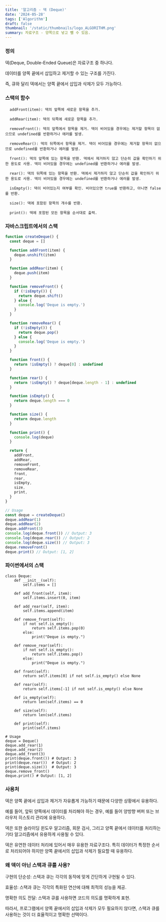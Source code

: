 ```yaml
---
title: '알고리즘 - 덱 (Deque)'
date: '2024-05-28'
tags: ['Algorithm']
draft: false
thumbnail: '/static/thumbnails/logo_ALGORITHM.png'
summary: 자료구조 - 양쪽으로 넣고 뺼 수 있음.
---
```


### 정의

덱(Deque, Double-Ended Queue)은 자료구조 중 하나다.

데이터를 양쪽 끝에서 삽입하고 제거할 수 있는 구조를 가진다.

즉, 큐와 달리 덱에서는 양쪽 끝에서 삽입과 삭제가 모두 가능하다.

### 스택의 함수

```
  addFront(item): 덱의 앞쪽에 새로운 항목을 추가.

  addRear(item): 덱의 뒤쪽에 새로운 항목을 추가.

  removeFront(): 덱의 앞쪽에서 항목을 제거. 덱이 비어있을 경우에는 제거할 항목이 없으므로 undefined를 반환하거나 에러를 발생.

  removeRear(): 덱의 뒤쪽에서 항목을 제거. 덱이 비어있을 경우에는 제거할 항목이 없으므로 undefined를 반환하거나 에러를 발생.

  front(): 덱의 앞쪽에 있는 항목을 반환. 덱에서 제거하지 않고 단순히 값을 확인하기 위한 용도로 사용. 덱이 비어있을 경우에는 undefined를 반환하거나 에러를 발생.

  rear(): 덱의 뒤쪽에 있는 항목을 반환. 덱에서 제거하지 않고 단순히 값을 확인하기 위한 용도로 사용. 덱이 비어있을 경우에는 undefined를 반환하거나 에러를 발생.

  isEmpty(): 덱이 비어있는지 여부를 확인. 비어있으면 true를 반환하고, 아니면 false를 반환.

  size(): 덱에 포함된 항목의 개수를 반환.

  print(): 덱에 포함된 모든 항목을 순서대로 출력.
```

### 자바스크립트에서의 스택

```js
function createDeque() {
  const deque = []

  function addFront(item) {
    deque.unshift(item)
  }

  function addRear(item) {
    deque.push(item)
  }

  function removeFront() {
    if (!isEmpty()) {
      return deque.shift()
    } else {
      console.log('Deque is empty.')
    }
  }

  function removeRear() {
    if (!isEmpty()) {
      return deque.pop()
    } else {
      console.log('Deque is empty.')
    }
  }

  function front() {
    return !isEmpty() ? deque[0] : undefined
  }

  function rear() {
    return !isEmpty() ? deque[deque.length - 1] : undefined
  }

  function isEmpty() {
    return deque.length === 0
  }

  function size() {
    return deque.length
  }

  function print() {
    console.log(deque)
  }

  return {
    addFront,
    addRear,
    removeFront,
    removeRear,
    front,
    rear,
    isEmpty,
    size,
    print,
  }
}

// Usage
const deque = createDeque()
deque.addRear(1)
deque.addRear(2)
deque.addFront(3)
console.log(deque.front()) // Output: 3
console.log(deque.rear()) // Output: 2
console.log(deque.size()) // Output: 3
deque.removeFront()
deque.print() // Output: [1, 2]
```

### 파이썬에서의 스택

```
class Deque:
    def __init__(self):
        self.items = []

    def add_front(self, item):
        self.items.insert(0, item)

    def add_rear(self, item):
        self.items.append(item)

    def remove_front(self):
        if not self.is_empty():
            return self.items.pop(0)
        else:
            print("Deque is empty.")

    def remove_rear(self):
        if not self.is_empty():
            return self.items.pop()
        else:
            print("Deque is empty.")

    def front(self):
        return self.items[0] if not self.is_empty() else None

    def rear(self):
        return self.items[-1] if not self.is_empty() else None

    def is_empty(self):
        return len(self.items) == 0

    def size(self):
        return len(self.items)

    def print(self):
        print(self.items)

# Usage
deque = Deque()
deque.add_rear(1)
deque.add_rear(2)
deque.add_front(3)
print(deque.front()) # Output: 3
print(deque.rear())  # Output: 2
print(deque.size())  # Output: 3
deque.remove_front()
deque.print() # Output: [1, 2]
```

### 사용처

덱은 양쪽 끝에서 삽입과 제거가 자유롭게 가능하기 때문에 다양한 상황에서 유용하다.

예를 들어, 앞뒤 양쪽에서 데이터를 처리해야 하는 경우, 예를 들어 양방향 버퍼 또는 브라우저 히스토리 관리에 유용하다.

덱은 또한 슬라이딩 윈도우 알고리즘, 회문 검사, 그리고 양쪽 끝에서 데이터를 처리하는 기타 알고리즘에서 유용하게 사용될 수 있다.

덱은 유연한 데이터 처리에 있어서 매우 유용한 자료구조다. 특히 데이터가 특정한 순서로 처리되어야 하지만 양쪽 끝에서의 삽입과 삭제가 필요할 때 유용하다.

### 왜 덱이 아닌 스택과 큐를 사용?

구현의 단순성: 스택과 큐는 각각의 동작에 맞게 간단하게 구현될 수 있다.

효율성: 스택과 큐는 각각의 특화된 연산에 대해 최적의 성능을 제공.

명확한 의도 전달: 스택과 큐를 사용하면 코드의 의도를 명확하게 표현.

따라서, 프로그램에서 양쪽 끝에서의 삽입과 삭제가 모두 필요하지 않다면, 스택과 큐를 사용하는 것이 더 효율적이고 명확한 선택이다.
